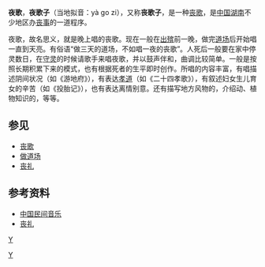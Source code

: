'''夜歌'''，'''夜歌子'''（当地拟音：yà go zi），又称'''丧歌子'''，是一种[[丧歌|丧歌]]，是[[中国|中国]][[湖南|湖南]]不少地区办[[丧事|丧事]]的一道程序。

夜歌，故名思义，就是晚上唱的丧歌。现在一般在[[出殡|出殡]]前一晚，做完[[做道场|道场]]后开始唱一直到天亮。有俗语“做三天的道场，不如唱一夜的丧歌”。人死后一般要在家中停灵数日，在[[守灵|守灵]]的时候请歌手来唱夜歌，并以鼓声伴和，曲调比较简单。一般是按照长期积累下来的模式，也有根据死者的生平即时创作。所唱的内容丰富，有唱描述阴间状况（如《游地府》），有表达[[孝道|孝道]]（如《二十四孝歌》），有叙述妇女生儿育女的辛苦（如《投胎记》），也有表达离情别意。还有描写地方风物的，介绍动、植物知识的，等等。

==参见==
* [[丧歌|丧歌]]
* [[做道场|做道场]]
* [[丧礼|丧礼]]
==参考资料==
*[http://www.wenhuacn.com/guoyue/article.asp?classid=2&articleid=1910 中国民间音乐] {{Wayback|url=http://www.wenhuacn.com/guoyue/article.asp?classid=2&articleid=1910 |date=20190915072940 }}
*[https://web.archive.org/web/20050410111325/http://www.meijiang.com/content/news.asp?id=326 丧礼]

{{culture-stub}}

[[category:湖南民歌|Y]]
[[Category:喪葬|Y]]